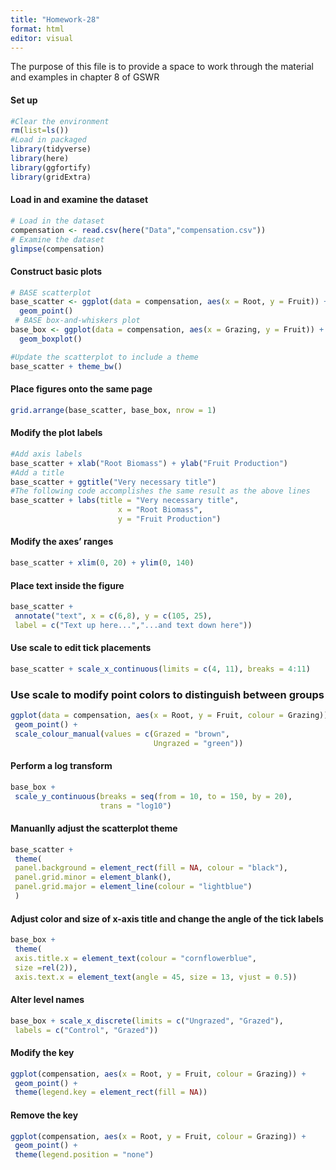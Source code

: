 ```yaml
---
title: "Homework-28"
format: html
editor: visual
---
```


The purpose of this file is to provide a space to work through the material and examples in chapter 8 of GSWR

#### Set up
```r
#Clear the environment
rm(list=ls())
#Load in packaged
library(tidyverse)
library(here)
library(ggfortify)
library(gridExtra)
```

#### Load in and examine the dataset
```r
# Load in the dataset
compensation <- read.csv(here("Data","compensation.csv"))
# Examine the dataset
glimpse(compensation)
```

#### Construct basic plots

```r
# BASE scatterplot
base_scatter <- ggplot(data = compensation, aes(x = Root, y = Fruit)) +
  geom_point()
 # BASE box-and-whiskers plot
base_box <- ggplot(data = compensation, aes(x = Grazing, y = Fruit)) +
  geom_boxplot()

#Update the scatterplot to include a theme
base_scatter + theme_bw()
```

#### Place figures onto the same page
```r
grid.arrange(base_scatter, base_box, nrow = 1)
```

#### Modify the plot labels
```r
#Add axis labels
base_scatter + xlab("Root Biomass") + ylab("Fruit Production")
#Add a title 
base_scatter + ggtitle("Very necessary title")
#The following code accomplishes the same result as the above lines
base_scatter + labs(title = "Very necessary title",
                        x = "Root Biomass",
                        y = "Fruit Production")
```

#### Modify the axes' ranges
```r
base_scatter + xlim(0, 20) + ylim(0, 140)
```

#### Place text inside the figure
```r
base_scatter +
 annotate("text", x = c(6,8), y = c(105, 25),
 label = c("Text up here...","...and text down here"))
```

#### Use scale to edit tick placements
```r
base_scatter + scale_x_continuous(limits = c(4, 11), breaks = 4:11)
```

### Use scale to modify point colors to distinguish between groups
```r
ggplot(data = compensation, aes(x = Root, y = Fruit, colour = Grazing)) +
 geom_point() +
 scale_colour_manual(values = c(Grazed = "brown",
                                Ungrazed = "green"))
```

#### Perform a log transform
```r
base_box +
 scale_y_continuous(breaks = seq(from = 10, to = 150, by = 20),
                    trans = "log10")
```

#### Manuanlly adjust the scatterplot theme
```r
base_scatter +
 theme(
 panel.background = element_rect(fill = NA, colour = "black"),
 panel.grid.minor = element_blank(),
 panel.grid.major = element_line(colour = "lightblue")
 )
```

#### Adjust color and size of x-axis title and change the angle of the tick labels
```r
base_box +
 theme(
 axis.title.x = element_text(colour = "cornflowerblue",
 size =rel(2)),
 axis.text.x = element_text(angle = 45, size = 13, vjust = 0.5))
```

#### Alter level names
```r
base_box + scale_x_discrete(limits = c("Ungrazed", "Grazed"),
 labels = c("Control", "Grazed"))
```

#### Modify the key
```r
ggplot(compensation, aes(x = Root, y = Fruit, colour = Grazing)) +
 geom_point() +
 theme(legend.key = element_rect(fill = NA))
```

#### Remove the key
```r
ggplot(compensation, aes(x = Root, y = Fruit, colour = Grazing)) +
 geom_point() +
 theme(legend.position = "none")
```